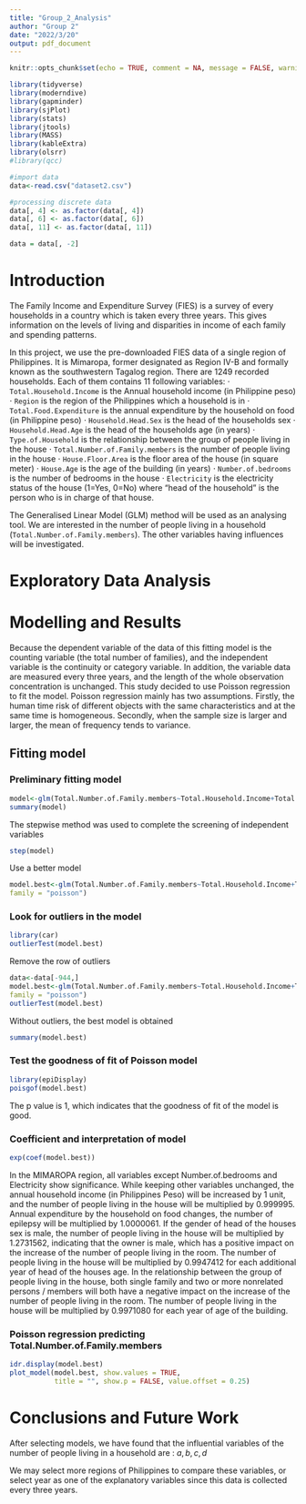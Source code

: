 ---
title: "Group_2_Analysis"
author: "Group 2"
date: "2022/3/20"
output: pdf_document
---

```{r , include=FALSE}
knitr::opts_chunk$set(echo = TRUE, comment = NA, message = FALSE, warning = FALSE)
```

```{r, eval = TRUE}
library(tidyverse)
library(moderndive)
library(gapminder)
library(sjPlot)
library(stats)
library(jtools)
library(MASS)
library(kableExtra)
library(olsrr)
#library(qcc)
```

```{r}
#import data
data<-read.csv("dataset2.csv")

#processing discrete data
data[, 4] <- as.factor(data[, 4])
data[, 6] <- as.factor(data[, 6])
data[, 11] <- as.factor(data[, 11])

data = data[, -2]
```

\newpage
# Introduction

\quad The Family Income and Expenditure Survey (FIES) is a survey of every households in a country which is taken every three years. This gives information on the levels of living and disparities in income of each family and spending patterns.

\quad In this project, we use the pre-downloaded FIES data of a single region of Philippines. It is Mimaropa, former designated as Region IV-B and formally known as the southwestern Tagalog region. There are 1249 recorded households. Each of them contains 11 following variables: \newline \newline
\qquad $\cdot$ `Total.Household.Income` is the Annual household income (in Philippine peso) \newline
\qquad $\cdot$ `Region` is the region of the Philippines which a household is in \newline
\qquad $\cdot$ `Total.Food.Expenditure` is the annual expenditure by the household on food (in Philippine peso) \newline
\qquad $\cdot$ `Household.Head.Sex` is the head of the households sex \newline
\qquad $\cdot$ `Household.Head.Age` is the head of the households age (in years) \newline
\qquad $\cdot$ `Type.of.Household` is the relationship between the group of people living in the house \newline
\qquad $\cdot$ `Total.Number.of.Family.members` is the number of people living in the house \newline
\qquad $\cdot$ `House.Floor.Area` is the floor area of the house (in square meter) \newline
\qquad $\cdot$ `House.Age` is the age of the building (in years) \newline
\qquad $\cdot$ `Number.of.bedrooms` is the number of bedrooms in the house \newline
\qquad $\cdot$ `Electricity` is the electricity status of the house (1=Yes, 0=No) 
\newline\newline
where "head of the household" is the person who is in charge of that house. 

\quad The Generalised Linear Model (GLM) method will be used as an analysing tool. We are interested in the number of people living in a household (`Total.Number.of.Family.members`). The other variables having influences will be investigated.

\newpage

# Exploratory Data Analysis

# Modelling and Results
Because the dependent variable of the data of this fitting model is the counting variable (the total number of families), and the independent variable is the continuity or category variable. In addition, the variable data are measured every three years, and the length of the whole observation concentration is unchanged. This study decided to use Poisson regression to fit the model. Poisson regression mainly has two assumptions. Firstly, the human time risk of different objects with the same characteristics and at the same time is homogeneous. Secondly, when the sample size is larger and larger, the mean of frequency tends to variance.

## Fitting model

### Preliminary fitting model
```{r}
model<-glm(Total.Number.of.Family.members~Total.Household.Income+Total.Food.Expenditure+Household.Head.Sex+Household.Head.Age+Type.of.Household+House.Floor.Area+House.Age+Number.of.bedrooms+Electricity, data=data, family = "poisson")
summary(model)
```
The stepwise method was used to complete the screening of independent variables
```{r}
step(model)
```
Use a better model
```{r}
model.best<-glm(Total.Number.of.Family.members~Total.Household.Income+Total.Food.Expenditure +Household.Head.Sex+Household.Head.Age+Type.of.Household+House.Age+Number.of.bedrooms, data=data, 
family = "poisson")
```

### Look for outliers in the model
```{r}
library(car)
outlierTest(model.best)
```
Remove the row of outliers
```{r}
data<-data[-944,]
model.best<-glm(Total.Number.of.Family.members~Total.Household.Income+Total.Food.Expenditure +Household.Head.Sex+Household.Head.Age+Type.of.Household+House.Age+Number.of.bedrooms, data=data, 
family = "poisson")
outlierTest(model.best)
```
Without outliers, the best model is obtained
```{r}
summary(model.best)
```

### Test the goodness of fit of Poisson model
```{r}
library(epiDisplay)
poisgof(model.best)
```
The p value is 1, which indicates that the goodness of fit of the model is good.

### Coefficient and interpretation of model
```{r}
exp(coef(model.best))
```
In the MIMAROPA region, all variables except Number.of.bedrooms and Electricity show significance. While keeping other variables unchanged, the annual household income (in Philippines Peso) will be increased by 1 unit, and the number of people living in the house will be multiplied by 0.999995. Annual expenditure by the household on food changes, the number of epilepsy will be multiplied by 1.0000061. If the gender of head of the houses sex is male, the number of people living in the house will be multiplied by 1.2731562, indicating that the owner is male, which has a positive impact on the increase of the number of people living in the room. The number of people living in the house will be multiplied by 0.9947412 for each additional year of head of the houses age. In the relationship between the group of people living in the house, both single family and two or more nonrelated persons / members will both have a negative impact on the increase of the number of people living in the room. The number of people living in the house will be multiplied by 0.9971080 for each year of age of the building.

### Poisson regression predicting Total.Number.of.Family.members
```{r}
idr.display(model.best)
plot_model(model.best, show.values = TRUE,
           title = "", show.p = FALSE, value.offset = 0.25)
```

\newpage

# Conclusions and Future Work

\quad After selecting models, we have found that the influential variables of the number of people living in a household are : $a, b, c, d$

\quad We may select more regions of Philippines to compare these variables, or select year as one of the explanatory variables since this data is collected every three years. 

\newpage
